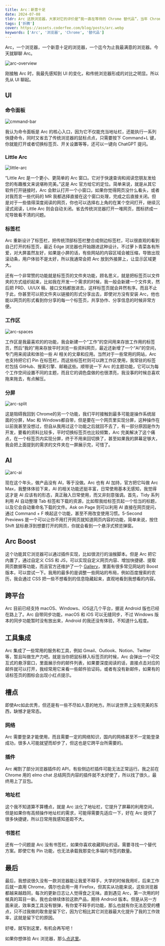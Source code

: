 ```yaml
---
title: Arc：新意十足
date: 2024-07-08
tldr: Arc 这款浏览器，大家对它的评价是“我一直在等待的 Chrome 替代品”，当年 Chrome 是 IE 的屠龙者，如今 Arc 会成为另一个屠龙少年吗？
tags: ['折腾']
cover: https://assets.coderfee.com/blog/posts/arc.webp
keywords: ['Arc', '浏览器', 'Chrome', '替代品']
---
```


Arc，一个浏览器，一个新意十足的浏览器，一个迄今为止我最满意的浏览器。今天就聊聊 Arc。

![arc-overview](https://assets.coderfee.com/blog/posts/arc.webp)

刚接触 Arc 时，我最先感知到 UI 的变化，和传统浏览器形成的对比之明显。所以先从 UI 聊起。

## UI

### 命令面板

![cmmand-bar](https://assets.coderfee.com/blog/posts/arc-command-bar.png)

我认为命令面板是 Arc 的核心入口，因为它不仅能充当地址栏，还能执行一系列快捷命令，同时又省去了传统浏览器的鼠标点点，只需要按下 Command+L 键，你就能打开或者切换标签页、开关设置等等，还可以一键向 ChatGPT 提问。

### Little Arc

![little-arc](https://assets.coderfee.com/blog/posts/little-arc.png)

“Little Arc 是一个更小、更简单的 Arc 窗口。它对于快速查询和阅读您朋友发给您的有趣推文来说堪称完美。”这是 Arc 官方给它的定位。简单来说，就是从其它软件打开链接时，Arc 会默认打开一个小窗口，如果你觉得网页没什么看头，或者对我而言一些代码的 MR 我都选择直接在这个窗口处理，完成之后直接关闭。但是对于一些值得深度阅读的网页，你也可以选择右上角的在某个空间打开，继续沉浸式阅读，Little Arc 则会自动关闭。省去传统浏览器打开一堆网页，图标挤成一坨导致看不清的问题。

### 标签栏

Arc 重新设计了标签栏，把传统顶部标签栏整合成侧边标签栏，可以很直观的看到自己打开的标签页，最近 Edge 浏览器也开始跟进这种设计。不过萝卜青菜各有所爱，对大屏虽然友好，如果是小屏的话，有些网站的内容区域会被压缩，导致出现滚动条，用户体验不是太好，所以我通常会把 Arc 放到外接屏上，让显示区域更大。

还有一个非常赞的功能就是标签页的文件夹功能，顾名思义，就是把标签页以文件夹的方式组织起来，比如我在开发一个需求的时候，我一般会新建一个文件夹，然后把 PRD、UI/UX 稿、接口文档都放进去，这样标签页就会井然有序。而且不止于此，你甚至可以把文件夹以链接的形式分享出去，即使对方没有安装 Arc，他也能以网页的形式看到你分享的每一个标签页，共享协作、分享信息的时候非常方便。

### 工作区

![arc-spaces](https://assets.coderfee.com/blog/posts/arc-spaces.png)

工作区是我最喜欢的的功能，我会新建一个“工作”的空间用来存放工作用的标签页，然后“我的”用来存放平时浏览一些资料网页，最近还新增了一个“AI”的空间，专门用来阅读和体验一些 AI 相关的文章和应用。当然对于一些常用的网站，Arc 也支持把它们 Pin 在标签栏，而这些标签栏则可以跨工作区使用，我常驻的标签栏包括 GitHub、搜索引擎、邮箱这些。顺带说一下 Arc 的主题功能，它可以为每个工作空间设置不同的主题，而且它的调色盘做的也很漂亮，我没事的时候总喜欢拖来拖去，有点解压。

### 分屏

![arc-split](https://assets.coderfee.com/blog/posts/arc-split.png)

这是阻碍我回到 Chrome的另一个功能，我们平时接触到最多可能是操作系统层面的分屏，Mac 和 Windows都自带，但是要在一个网页里实现分屏，这种操作在以前我甚至没想过，但自从我用过这个功能之后就回不去了，有一部分原因是作为开发，要看的资料比较多，平时切换标签页也比较频繁，Arc 完美解决了这个痛点，在一个标签页内实现分屏，终于不用来回切换了，甚至如果我的屏幕足够大，我会把上面提到的需求的文件夹在一屏展示完，可惜了。

## AI

![arc-ai](https://assets.coderfee.com/blog/posts/arc-ai.png)

现在这个年头，做产品没有 AI，等于没做。Arc 也有 AI 加持，官方把它叫做 Arc Max，我整体体验下来，AI 的相关功能还挺丰富，日常使用基本无感知，我觉得这才是 AI 应该有的形态，真正融入日常使用，而又非刻意强调。首先，Tidy 系列利用 AI 自动整理 Tab 标签和下载的资源，比如帮我给标签页起一个恰当的标题，以及它会自动重命名下载的文件。Ask on Page 则可以利用 AI 直接在网页提问，通过 Command + F 唤起这个功能，甚至不用改变使用习惯。5-Second Previews 是一个可以让你不用打开网页就知道网页内容的功能，简单来说，按住 Shift 鼠标悬浮到想要打开的网页，你就会看到一个悬浮式预览弹窗。

## Arc Boost

这个功能其它浏览器可以通过插件实现，比如很流行的油猴脚本。但是 Arc 把它内置了，通过自定义 CSS 和 JS，可以实现自定义网页内容、增加快捷键、提取网页数据等功能，而且官方还维护了一个 [Gallery](https://arc.net/boosts)，里面有很多常见网站的 Boost 版本，可以尝试一下。我用的最多的是调整一些网站的布局，例如百度搜索的农历，我会通过 CSS 把一些不想看到的信息隐藏起来，直观地看到我想看的内容。

## 跨平台

Arc 目前已经支持 macOS、Windows、iOS这几个平台，据说 Android 版也已经在路上了。Arc 自带同步功能，macOS 和 iOS 可以无缝同步，不过 Windows 版本的同步功能暂时没有放出来，Android 的我还没有体验，不知道什么程度。

## 工具集成

Arc 集成了一些常用的服务和工具，例如 Gmail、Outlook、Notion、Twitter 等，暂且叫做生产力吧。就是当你把鼠标移入标签页的时候，Arc 会弹出一个可交互式的悬浮窗口，里面展示你的邮件列表，如果要深度阅读的话，直接点击对应的邮件就可以打开，我经常用它来看一些邮件验证码，或者有没有新邮件，如果有的话标签页的图标会出现小红点提示。

## 槽点

即使Arc如此优秀，但还是有一些不尽如人意的地方。所以说世界上没有完美的东西，缺憾才是常态。

### 网络

Arc 需要登录才能使用，而且需要一定的网络知识，国内的网络甚至不一定能登录成功，很多人可能就望而却步了，但这也是它跨平台所需要的。

### 插件

Arc 阉割了部分浏览器插件的 API，有些侧边栏插件可能无法正常运行。我之前在 Chrome 用的 elmo chat 总结网页内容的插件就不太好使了，所以找了很久，最终用上了豆包。

### 地址栏

这个我不知道算不算槽点，就是 Arc 淡化了地址栏，它提升了屏幕的利用空间，但是如果你有高频操作地址栏的需求，可能得需要先适应一下，好在 Arc 提供了很多快捷键，所以日常用我感知差距不大。

### 书签栏

还有一个问题是 Arc 没有书签栏，如果你喜欢收藏网址的话，需要寻找一个替代方案。即使它有 Pin 功能，也无法承载我那变化多端的书签的数量。

## 最后

最后，我想说很久没有一款浏览器能让我爱不释手，大学的时候我用IE，后来工作后就一直用 Chrome，偶尔也会用一用 Firefox，但其实从功能来说，这些浏览器都越来越趋同，每次的更新日志让人觉得食之无味。直到遇见 Arc，第一次用的时候真的耳目一新。我也会继续体验这款产品，期待 Android 版本。但是从另一方面来说，效率类工具没有银弹，有你爱不释手的功能，那么也就有你无法忍受的槽点，只不过我做的取舍是留下它，因为它相比其它浏览器最大化提升了我的工作效率，这就是留下它的原因。

好喽，就写到这里，有机会再写吧！

如果你想体验 Arc 浏览器，那么[点这里](https://arc.net/gift/110a5127)。

